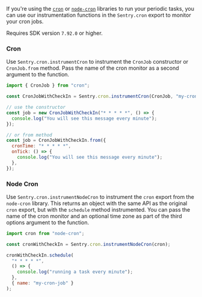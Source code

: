 If you're using the [`cron`](https://www.npmjs.com/package/cron) or [`node-cron`](https://www.npmjs.com/package/node-cron) libraries to run your periodic tasks, you can use our instrumentation functions in the `Sentry.cron` export to monitor your cron jobs.

Requires SDK version `7.92.0` or higher.

### Cron

Use `Sentry.cron.instrumentCron` to instrument the `CronJob` constructor or `CronJob.from` method. Pass the name of the cron monitor as a second argument to the function.

```JavaScript
import { CronJob } from "cron";

const CronJobWithCheckIn = Sentry.cron.instrumentCron(CronJob, "my-cron-job");

// use the constructor
const job = new CronJobWithCheckIn("* * * * *", () => {
  console.log("You will see this message every minute");
});

// or from method
const job = CronJobWithCheckIn.from({
  cronTime: "* * * * *",
  onTick: () => {
    console.log("You will see this message every minute");
  },
});
```

### Node Cron

Use `Sentry.cron.instrumentNodeCron` to instrument the `cron` export from the `node-cron` library. This returns an object with the same API as the original `cron` export, but with the `schedule` method instrumented. You can pass the name of the cron monitor and an optional time zone as part of the third options argument to the function.

```JavaScript
import cron from "node-cron";

const cronWithCheckIn = Sentry.cron.instrumentNodeCron(cron);

cronWithCheckIn.schedule(
  "* * * * *",
  () => {
    console.log("running a task every minute");
  },
  { name: "my-cron-job" }
);
```
